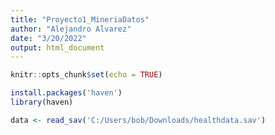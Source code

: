 ---
title: "Proyecto1_MineriaDatos"
author: "Alejandro Alvarez"
date: "3/20/2022"
output: html_document
---

```{r setup, include=FALSE}
knitr::opts_chunk$set(echo = TRUE)
```
 
```{r library/package import, warning=FALSE}
install.packages('haven')
library(haven)

```
 
```{r}
data <- read_sav('C:/Users/bob/Downloads/healthdata.sav')
```

